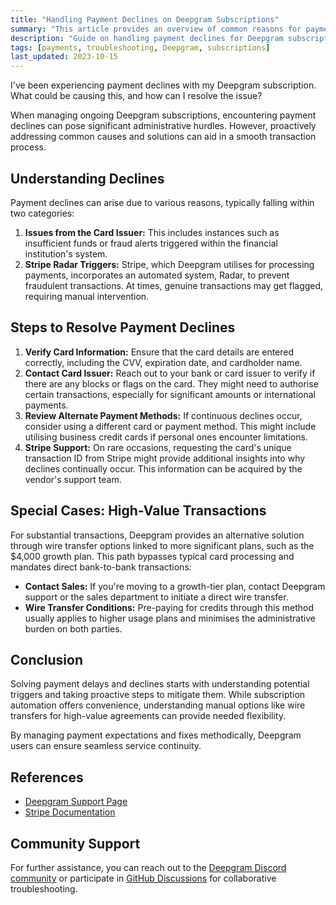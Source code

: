 ```yaml
---
title: "Handling Payment Declines on Deepgram Subscriptions"
summary: "This article provides an overview of common reasons for payment declines with Deepgram subscriptions, such as issues from the card issuer or Stripe's fraud prevention system. It outlines practical steps to resolve payment declines, including verifying card information and contacting the card issuer or Deepgram support."
description: "Guide on handling payment declines for Deepgram subscriptions and troubleshooting steps."
tags: [payments, troubleshooting, Deepgram, subscriptions]
last_updated: 2023-10-15
---
```


<CommunityQuestion>I've been experiencing payment declines with my Deepgram subscription. What could be causing this, and how can I resolve the issue?</CommunityQuestion>

When managing ongoing Deepgram subscriptions, encountering payment declines can pose significant administrative hurdles. However, proactively addressing common causes and solutions can aid in a smooth transaction process.

## Understanding Declines

Payment declines can arise due to various reasons, typically falling within two categories:
1. **Issues from the Card Issuer:** This includes instances such as insufficient funds or fraud alerts triggered within the financial institution's system.
2. **Stripe Radar Triggers:** Stripe, which Deepgram utilises for processing payments, incorporates an automated system, Radar, to prevent fraudulent transactions. At times, genuine transactions may get flagged, requiring manual intervention.

## Steps to Resolve Payment Declines

1. **Verify Card Information:** Ensure that the card details are entered correctly, including the CVV, expiration date, and cardholder name.
2. **Contact Card Issuer:** Reach out to your bank or card issuer to verify if there are any blocks or flags on the card. They might need to authorise certain transactions, especially for significant amounts or international payments.
3. **Review Alternate Payment Methods:** If continuous declines occur, consider using a different card or payment method. This might include utilising business credit cards if personal ones encounter limitations.
4. **Stripe Support:** On rare occasions, requesting the card's unique transaction ID from Stripe might provide additional insights into why declines continually occur. This information can be acquired by the vendor's support team.

## Special Cases: High-Value Transactions

For substantial transactions, Deepgram provides an alternative solution through wire transfer options linked to more significant plans, such as the $4,000 growth plan. This path bypasses typical card processing and mandates direct bank-to-bank transactions:
* **Contact Sales:** If you're moving to a growth-tier plan, contact Deepgram support or the sales department to initiate a direct wire transfer.
* **Wire Transfer Conditions:** Pre-paying for credits through this method usually applies to higher usage plans and minimises the administrative burden on both parties.

## Conclusion

Solving payment delays and declines starts with understanding potential triggers and taking proactive steps to mitigate them. While subscription automation offers convenience, understanding manual options like wire transfers for high-value agreements can provide needed flexibility.

By managing payment expectations and fixes methodically, Deepgram users can ensure seamless service continuity.

## References

- [Deepgram Support Page](/support)
- [Stripe Documentation](https://stripe.com/docs)

## Community Support

For further assistance, you can reach out to the [Deepgram Discord community](https://discord.gg/deepgram) or participate in [GitHub Discussions](https://github.com/deepgram/deepgram-js/discussions) for collaborative troubleshooting.